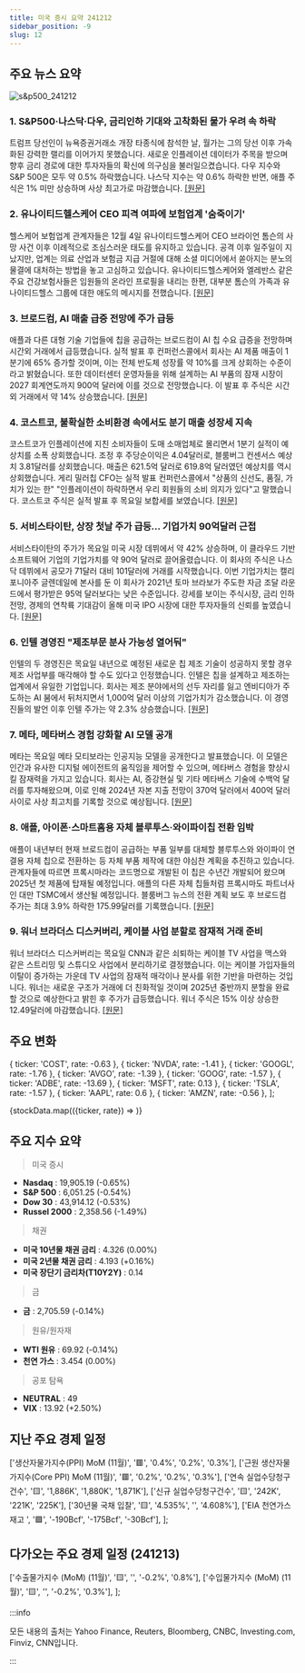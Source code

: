 ```yaml
---
title: 미국 증시 요약 241212
sidebar_position: -9
slug: 12
---
```


## 주요 뉴스 요약

![s&p500_241212](/map/241212.png)

### 1. **S&P500·나스닥·다우, 금리인하 기대와 고착화된 물가 우려 속 하락**

트럼프 당선인이 뉴욕증권거래소 개장 타종식에 참석한 날, 월가는 그의 당선 이후 가속화된 강력한 랠리를 이어가지 못했습니다. 새로운 인플레이션 데이터가 주목을 받으며 향후 금리 경로에 대한 투자자들의 확신에 의구심을 불러일으켰습니다. 다우 지수와 S&P 500은 모두 약 0.5% 하락했습니다. 나스닥 지수는 약 0.6% 하락한 반면, 애플 주식은 1% 미만 상승하며 사상 최고가로 마감했습니다. [[원문]](https://finance.yahoo.com/news/live/stock-market-today-sp-500-nasdaq-dow-slide-with-rate-cuts-sticky-inflation-in-focus-143027556.html)

### 2. **유나이티드헬스케어 CEO 피격 여파에 보험업계 '숨죽이기'**

헬스케어 보험업계 관계자들은 12월 4일 유나이티드헬스케어 CEO 브라이언 톰슨의 사망 사건 이후 이례적으로 조심스러운 태도를 유지하고 있습니다. 공격 이후 일주일이 지났지만, 업계는 의료 산업과 보험금 지급 거절에 대해 소셜 미디어에서 쏟아지는 분노의 물결에 대처하는 방법을 놓고 고심하고 있습니다. 유나이티드헬스케어와 엘레반스 같은 주요 건강보험사들은 임원들의 온라인 프로필을 내리는 한편, 대부분 톰슨의 가족과 유나이티드헬스 그룹에 대한 애도의 메시지를 전했습니다. [[원문]](https://finance.yahoo.com/news/health-insurance-industry-laying-low-in-aftermath-of-unitedhealthcare-ceo-shooting-212258635.html)

### 3. **브로드컴, AI 매출 급증 전망에 주가 급등**

애플과 다른 대형 기술 기업들에 칩을 공급하는 브로드컴이 AI 칩 수요 급증을 전망하며 시간외 거래에서 급등했습니다. 실적 발표 후 컨퍼런스콜에서 회사는 AI 제품 매출이 1분기에 65% 증가할 것이며, 이는 전체 반도체 성장률 약 10%를 크게 상회하는 수준이라고 밝혔습니다. 또한 데이터센터 운영자들을 위해 설계하는 AI 부품의 잠재 시장이 2027 회계연도까지 900억 달러에 이를 것으로 전망했습니다. 이 발표 후 주식은 시간외 거래에서 약 14% 상승했습니다. [[원문]](https://www.bloomberg.com/news/articles/2024-12-12/broadcom-earnings-top-estimates-after-ai-fuels-sales-growth?srnd=phx-technology)

### 4. **코스트코, 불확실한 소비환경 속에서도 분기 매출 성장세 지속**

코스트코가 인플레이션에 지친 소비자들이 도매 소매업체로 몰리면서 1분기 실적이 예상치를 소폭 상회했습니다. 조정 후 주당순이익은 4.04달러로, 블룸버그 컨센서스 예상치 3.81달러를 상회했습니다. 매출은 621.5억 달러로 619.8억 달러였던 예상치를 역시 상회했습니다. 게리 밀러칩 CFO는 실적 발표 컨퍼런스콜에서 "상품의 신선도, 품질, 가치가 있는 한" "인플레이션이 하락하면서 우리 회원들의 소비 의지가 있다"고 말했습니다. 코스트코 주식은 실적 발표 후 목요일 보합세를 보였습니다. [[원문]](https://finance.yahoo.com/news/costco-posts-another-quarter-of-sales-growth-against-an-uncertain-consumer-environment-214633091.html)

### 5. **서비스타이탄, 상장 첫날 주가 급등... 기업가치 90억달러 근접**

서비스타이탄의 주가가 목요일 미국 시장 데뷔에서 약 42% 상승하며, 이 클라우드 기반 소프트웨어 기업의 기업가치를 약 90억 달러로 끌어올렸습니다. 이 회사의 주식은 나스닥 데뷔에서 공모가 71달러 대비 101달러에 거래를 시작했습니다. 이번 기업가치는 캘리포니아주 글렌데일에 본사를 둔 이 회사가 2021년 토마 브라보가 주도한 자금 조달 라운드에서 평가받은 95억 달러보다는 낮은 수준입니다. 강세를 보이는 주식시장, 금리 인하 전망, 경제의 연착륙 기대감이 올해 미국 IPO 시장에 대한 투자자들의 신뢰를 높였습니다. [[원문]](https://www.reuters.com/technology/software-startup-servicetitan-valued-897-bln-shares-jump-42-nasdaq-debut-2024-12-12/)

### 6. **인텔 경영진 "제조부문 분사 가능성 열어둬"**

인텔의 두 경영진은 목요일 내년으로 예정된 새로운 칩 제조 기술이 성공하지 못할 경우 제조 사업부를 매각해야 할 수도 있다고 인정했습니다. 인텔은 칩을 설계하고 제조하는 업계에서 유일한 기업입니다. 회사는 제조 분야에서의 선두 자리를 잃고 엔비디아가 주도하는 AI 붐에서 뒤처지면서 1,000억 달러 이상의 기업가치가 감소했습니다. 이 경영진들의 발언 이후 인텔 주가는 약 2.3% 상승했습니다. [[원문]](https://www.reuters.com/technology/intel-executives-say-manufacturing-spinoff-is-possible-2024-12-12/)

### 7. **메타, 메타버스 경험 강화할 AI 모델 공개**

메타는 목요일 메타 모티보라는 인공지능 모델을 공개한다고 발표했습니다. 이 모델은 인간과 유사한 디지털 에이전트의 움직임을 제어할 수 있으며, 메타버스 경험을 향상시킬 잠재력을 가지고 있습니다. 회사는 AI, 증강현실 및 기타 메타버스 기술에 수백억 달러를 투자해왔으며, 이로 인해 2024년 자본 지출 전망이 370억 달러에서 400억 달러 사이로 사상 최고치를 기록할 것으로 예상됩니다. [[원문]](https://www.reuters.com/technology/artificial-intelligence/meta-releases-ai-model-enhance-metaverse-experience-2024-12-13/)

### 8. **애플, 아이폰·스마트홈용 자체 블루투스·와이파이칩 전환 임박**

애플이 내년부터 현재 브로드컴이 공급하는 부품 일부를 대체할 블루투스와 와이파이 연결용 자체 칩으로 전환하는 등 자체 부품 제작에 대한 야심찬 계획을 추진하고 있습니다. 관계자들에 따르면 프록시마라는 코드명으로 개발된 이 칩은 수년간 개발되어 왔으며 2025년 첫 제품에 탑재될 예정입니다. 애플의 다른 자체 칩들처럼 프록시마도 파트너사인 대만 TSMC에서 생산될 예정입니다. 블룸버그 뉴스의 전환 계획 보도 후 브로드컴 주가는 최대 3.9% 하락한 175.99달러를 기록했습니다. [[원문]](https://www.bloomberg.com/news/articles/2024-12-12/apple-nears-switch-to-in-house-bluetooth-and-wi-fi-chip-for-iphone-home?srnd=homepage-asia)

### 9. **워너 브라더스 디스커버리, 케이블 사업 분할로 잠재적 거래 준비**

워너 브라더스 디스커버리는 목요일 CNN과 같은 쇠퇴하는 케이블 TV 사업을 맥스와 같은 스트리밍 및 스튜디오 사업에서 분리하기로 결정했습니다. 이는 케이블 가입자들의 이탈이 증가하는 가운데 TV 사업의 잠재적 매각이나 분사를 위한 기반을 마련하는 것입니다. 워너는 새로운 구조가 거래에 더 친화적일 것이며 2025년 중반까지 분할을 완료할 것으로 예상한다고 밝힌 후 주가가 급등했습니다. 워너 주식은 15% 이상 상승한 12.49달러에 마감했습니다. [[원문]](https://www.reuters.com/business/media-telecom/warner-bros-discovery-restructure-split-tv-streaming-businesses-into-two-units-2024-12-12/)

## 주요 변화

  { ticker: 'COST', rate: -0.63 },
  { ticker: 'NVDA', rate: -1.41 },
  { ticker: 'GOOGL', rate: -1.76 },
  { ticker: 'AVGO', rate: -1.39 },
  { ticker: 'GOOG', rate: -1.57 },
  { ticker: 'ADBE', rate: -13.69 },
  { ticker: 'MSFT', rate: 0.13 },
  { ticker: 'TSLA', rate: -1.57 },
  { ticker: 'AAPL', rate: 0.6 },
  { ticker: 'AMZN', rate: -0.56 },
];

{stockData.map(({ticker, rate}) => <StockCardMini key={ticker} ticker={ticker} rate={rate}></StockCardMini>)}

## 주요 지수 요약

> 미국 증시

- **Nasdaq** : 19,905.19 (-0.65%)
- **S&P 500** : 6,051.25 (-0.54%)
- **Dow 30** : 43,914.12 (-0.53%)
- **Russel 2000** : 2,358.56 (-1.49%)

> 채권

- **미국 10년물 채권 금리** : 4.326 (0.00%)
- **미국 2년물 채권 금리** : 4.193 (+0.16%)
- **미국 장단기 금리차(T10Y2Y)** : 0.14

> 금

- **금** : 2,705.59 (-0.14%)

> 원유/원자재

- **WTI 원유** : 69.92 (-0.14%)
- **천연 가스** : 3.454 (0.00%)

> 공포 탐욕

- **NEUTRAL** : 49
- **VIX** : 13.92 (+2.50%)

## 지난 주요 경제 일정

  ['생산자물가지수(PPI) MoM (11월)', '🟥', '0.4%', '0.2%', '0.3%'],
  ['근원 생산자물가지수(Core PPI) MoM (11월)', '🟥', '0.2%', '0.2%', '0.3%'],
  ['연속 실업수당청구건수', '🟨', '1,886K', '1,880K', '1,871K'],
  ['신규 실업수당청구건수', '🟨', '242K', '221K', '225K'],
  ['30년물 국채 입찰', '🟨', '4.535%', '', '4.608%'],
  ['EIA 천연가스재고 ', '🟩', '-190Bcf', '-175Bcf', '-30Bcf'],
];

<EconomicCalendar data={eventsData} />

## 다가오는 주요 경제 일정 (241213)

  ['수출물가지수 (MoM) (11월)', '🟨', '', '-0.2%', '0.8%'],
  ['수입물가지수 (MoM) (11월)', '🟨', '', '-0.2%', '0.3%'],
];

<EconomicCalendar data={nextEventsData} />

:::info

모든 내용의 출처는 Yahoo Finance, Reuters, Bloomberg, CNBC, Investing.com, Finviz, CNN입니다.

:::
